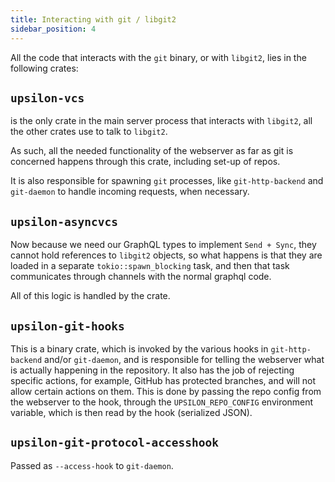 ```yaml
---
title: Interacting with git / libgit2
sidebar_position: 4
---
```



All the code that interacts with the `git` binary, or with `libgit2`, lies in
the following crates:

## `upsilon-vcs`

<CrateSourceLink kind="crates" crate="upsilon-vcs"/> is the only crate in the
main server process that interacts with <code>libgit2</code>, all the other
crates use <CrateSourceLink kind="crates" crate="upsilon-vcs"/> to talk to
<code>libgit2</code>.

As such, all the needed functionality of the webserver as far as git is
concerned happens through this crate, including set-up of repos.

It is also responsible for spawning `git` processes, like `git-http-backend`
and `git-daemon` to handle incoming requests, when necessary.

## `upsilon-asyncvcs`

Now because we need our GraphQL types to implement `Send + Sync`, they cannot
hold references to `libgit2` objects, so what happens is that they are loaded
in a separate `tokio::spawn_blocking` task, and then that task communicates
through channels with the normal graphql code.

All of this logic is handled by the <CrateSourceLink kind="crates" crate="upsilon-asyncvcs"/> crate.

## `upsilon-git-hooks`

This is a binary crate, which is invoked by the various hooks in
`git-http-backend` and/or `git-daemon`, and is responsible for telling the
webserver what is actually happening in the repository. It also has the job of
rejecting specific actions, for example, GitHub has protected branches, and will not
allow certain actions on them. This is done by passing the repo config from
the webserver to the hook, through the `UPSILON_REPO_CONFIG`
environment variable, which is then read by the hook (serialized JSON).

## `upsilon-git-protocol-accesshook`

Passed as `--access-hook` to `git-daemon`.
